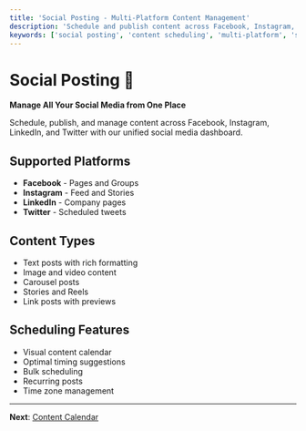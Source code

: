 ```yaml
---
title: 'Social Posting - Multi-Platform Content Management'
description: 'Schedule and publish content across Facebook, Instagram, LinkedIn, and Twitter. Manage your social media presence from one dashboard.'
keywords: ['social posting', 'content scheduling', 'multi-platform', 'social media management', 'content calendar']
---
```


# Social Posting 📱

**Manage All Your Social Media from One Place**

Schedule, publish, and manage content across Facebook, Instagram, LinkedIn, and Twitter with our unified social media dashboard.

## Supported Platforms
- **Facebook** - Pages and Groups
- **Instagram** - Feed and Stories  
- **LinkedIn** - Company pages
- **Twitter** - Scheduled tweets

## Content Types
- Text posts with rich formatting
- Image and video content
- Carousel posts
- Stories and Reels
- Link posts with previews

## Scheduling Features
- Visual content calendar
- Optimal timing suggestions
- Bulk scheduling
- Recurring posts
- Time zone management

---

**Next**: [Content Calendar](/en/publishing/content-calendar)
